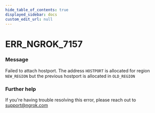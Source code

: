```yaml
---
hide_table_of_contents: true
displayed_sidebar: docs
custom_edit_url: null
---
```



# ERR_NGROK_7157

### Message

Failed to attach hostport. The address `HOSTPORT` is allocated for region `NEW_REGION` but the previous hostport is allocated in `OLD_REGION`

### Further help

If you're having trouble resolving this error, please reach out to [support@ngrok.com](mailto:support@ngrok.com?subject=Help%20with%20ERR_NGROK_7157)

<ErrorDetails error="err_ngrok_7157" />
